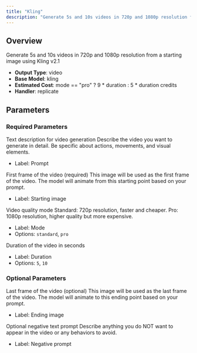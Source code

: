 ```yaml
---
title: "Kling"
description: "Generate 5s and 10s videos in 720p and 1080p resolution from a starting image using Kling v2.1"
---
```


## Overview

Generate 5s and 10s videos in 720p and 1080p resolution from a starting image using Kling v2.1

- **Output Type**: video
- **Base Model**: kling
- **Estimated Cost**: mode == "pro" ? 9 * duration : 5 * duration credits
- **Handler**: replicate

## Parameters

### Required Parameters

<ParamField body="prompt" type="string" required>
  Text description for video generation

  <Tip>
    Describe the video you want to generate in detail. Be specific about actions, movements, and visual elements.
  </Tip>

  - Label: Prompt
</ParamField>

<ParamField body="start_image" type="image" required>
  First frame of the video (required)

  <Tip>
    This image will be used as the first frame of the video. The model will animate from this starting point based on your prompt.
  </Tip>

  - Label: Starting image
</ParamField>

<ParamField body="mode" type="string" required default="pro">
  Video quality mode

  <Tip>
    Standard: 720p resolution, faster and cheaper. Pro: 1080p resolution, higher quality but more expensive.
  </Tip>

  - Label: Mode
  - Options: `standard`, `pro`
</ParamField>

<ParamField body="duration" type="integer" required default={5}>
  Duration of the video in seconds

  - Label: Duration
  - Options: `5`, `10`
</ParamField>

### Optional Parameters

<ParamField body="end_image" type="image">
  Last frame of the video (optional)

  <Tip>
    This image will be used as the last frame of the video. The model will animate to this ending point based on your prompt.
  </Tip>

  - Label: Ending image
</ParamField>

<ParamField body="negative_prompt" type="string">
  Optional negative text prompt

  <Tip>
    Describe anything you do NOT want to appear in the video or any behaviors to avoid.
  </Tip>

  - Label: Negative prompt
</ParamField>
